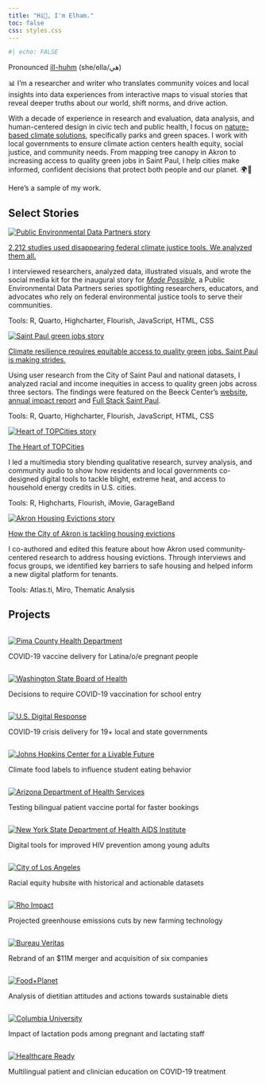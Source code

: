 ```yaml
---
title: "Hi👋, I'm Elham."
toc: false
css: styles.css
---
```


```r
#| echo: FALSE
```

<p class="description">

Pronounced <a href="https://www.name-coach.com/elham-ali" target="_blank">ill-huhm</a> (she/ella/هي)

</p>

📊 I'm a researcher and writer who translates community voices and local insights into data experiences from interactive maps to visual stories that reveal deeper truths about our world, shift norms, and drive action.

With a decade of experience in research and evaluation, data analysis, and human-centered design in civic tech and public health, I focus on <a href="https://www.worldwildlife.org/stories/what-are-nature-based-solutions-and-how-can-they-help-us-address-the-climate-crisis" target="_blank" rel="noopener noreferrer">nature-based climate solutions</a>, specifically parks and green spaces. I work with local governments to ensure climate action centers health equity, social justice, and community needs. From mapping tree canopy in Akron to increasing access to quality green jobs in Saint Paul, I help cities make informed, confident decisions that protect both people and our planet. 🌍🌿

Here's a sample of my work.

## Select Stories

:::::: grid
::: {.g-col-12 .g-col-md-4}
<a href="https://screening-tools.com/blog/pedp-environmental-justice-data-tools-story"
   target="_blank" rel="noopener noreferrer"> <img src="/images/featured/pedp.jpg" alt="Public Environmental Data Partners story" style="max-width:100%; height:auto;"/> </a>
:::

:::: {.g-col-12 .g-col-md-8}
::: story-title
<a href="https://screening-tools.com/blog/pedp-environmental-justice-data-tools-story"
     target="_blank" rel="noopener noreferrer"> 2,212 studies used disappearing federal climate justice tools. We analyzed them all.</a>
:::

I interviewed researchers, analyzed data, illustrated visuals, and wrote the social media kit for the inaugural story for <a href="https://screening-tools.com/blog/made-possible-series" target="_blank" rel="noopener noreferrer">*Made Possible*</a>, a Public Environmental Data Partners series spotlighting researchers, educators, and advocates who rely on federal environmental justice tools to serve their communities.

Tools: R, Quarto, Highcharter, Flourish, JavaScript, HTML, CSS
::::
::::::

:::::: grid
::: {.g-col-12 .g-col-md-4}
<a href="https://beeckcenter.georgetown.edu/saint-paul-climate-resilience-equity-green-jobs/"
   target="_blank" rel="noopener noreferrer"> <img src="/images/featured/saint_paul_story_2.gif" alt="Saint Paul green jobs story" style="max-width:100%; height:auto;"/> </a>
:::

:::: {.g-col-12 .g-col-md-8}
::: story-title
<a href="https://beeckcenter.georgetown.edu/saint-paul-climate-resilience-equity-green-jobs/"
     target="_blank" rel="noopener noreferrer"> Climate resilience requires equitable access to quality green jobs. Saint Paul is making strides. </a>
:::

Using user research from the City of Saint Paul and national datasets, I analyzed racial and income inequities in access to quality green jobs across three sectors. The findings were featured on the Beeck Center's <a href="https://beeckcenter.georgetown.edu/saint-paul-climate-resilience-equity-green-jobs/" target="_blank" rel="noopener noreferrer">website</a>, <a href="https://beeckcenter.georgetown.edu/report/2024-impact-report/present/" target="_blank" rel="noopener noreferrer">annual impact report</a> and <a href="https://fullstacksaintpaul.com/climate-resilience-requires-equitable-access-to-quality-green-jobs-saint-paul-is-making-strides/" target="_blank" rel="noopener noreferrer">Full Stack Saint Paul</a>.

Tools: R, Quarto, Highcharter, Flourish, JavaScript, HTML, CSS
::::
::::::

:::::: grid
::: {.g-col-12 .g-col-md-4}
<a href="https://beeckcenter.georgetown.edu/the-heart-of-topcities/"
   target="_blank" rel="noopener noreferrer"> <img src="/images/featured/heart_topcities_2.png" alt="Heart of TOPCities story" style="max-width:100%; height:auto;"/> </a>
:::

:::: {.g-col-12 .g-col-md-8}
::: story-title
<a href="https://beeckcenter.georgetown.edu/the-heart-of-topcities/"
     target="_blank" rel="noopener noreferrer"> The Heart of TOPCities </a>
:::

I led a multimedia story blending qualitative research, survey analysis, and community audio to show how residents and local governments co-designed digital tools to tackle blight, extreme heat, and access to household energy credits in U.S. cities.

Tools: R, Highcharts, Flourish, iMovie, GarageBand
::::
::::::

:::::: grid
::: {.g-col-12 .g-col-md-4}
<a href="https://beeckcenter.georgetown.edu/how-the-city-of-akron-is-tackling-housing-evictions/"
   target="_blank" rel="noopener noreferrer"> <img src="/images/featured/akron_housing_story.png" alt="Akron Housing Evictions story" style="max-width:100%; height:auto;"/> </a>
:::

:::: {.g-col-12 .g-col-md-8}
::: story-title
<a href="https://beeckcenter.georgetown.edu/how-the-city-of-akron-is-tackling-housing-evictions/"
     target="_blank" rel="noopener noreferrer"> How the City of Akron is tackling housing evictions </a>
:::

I co-authored and edited this feature about how Akron used community-centered research to address housing evictions. Through interviews and focus groups, we identified key barriers to safe housing and helped inform a new digital platform for tenants.

Tools: Atlas.ti, Miro, Thematic Analysis
::::
::::::

## Projects

::::::::::::::: featured-work
::: work-item
```         
```

[![Pima County Health Department](images/featured/pchd.png)](/featured-work/pima-county-health-department/index.qmd)

COVID-19 vaccine delivery for Latina/o/e pregnant people
:::

::: work-item
```         
```

[![Washington State Board of Health](images/featured/wsboh.png)](/featured-work/washington-state-board-health/index.qmd)

Decisions to require COVID-19 vaccination for school entry
:::

::: work-item
```         
```

[![U.S. Digital Response](images/featured/usdr.png){fig-alt="Image of a U.S. flag being held by a white hand with a blurred background"}](/featured-work/us-digital-response/index.qmd)

COVID-19 crisis delivery for 19+ local and state governments
:::

::: work-item
```         
```

[![Johns Hopkins Center for a Livable Future](images/featured/clf.jpg)](/featured-work/johns-hopkins-center-for-livable-future/index.qmd)

Climate food labels to influence student eating behavior
:::

::: work-item
```         
```

[![Arizona Department of Health Services](images/featured/azdhs.png)](/featured-work/arizona-department-of-health-services/index.qmd)

Testing bilingual patient vaccine portal for faster bookings
:::

::: work-item
```         
```

[![New York State Department of Health AIDS Institute](images/featured/2-nysdoh.jpg)](/featured-work/new-york-state-department-health-aids-institute/index.qmd)

Digital tools for improved HIV prevention among young adults
:::

::: work-item
```         
```

[![City of Los Angeles](images/featured/la.png)](/featured-work/city-of-los-angeles/index.qmd)

Racial equity hubsite with historical and actionable datasets
:::

::: work-item
```         
```

[![Rho Impact](images/featured/rho.png)](/featured-work/rho-impact/index.qmd)

Projected greenhouse emissions cuts by new farming technology‬
:::

::: work-item
```         
```

[![Bureau Veritas](images/featured/bva.png)](/featured-work/bureau-veritas/index.qmd)

Rebrand of an \$11M merger and acquisition of six companies
:::

::: work-item
```         
```

[![Food+Planet](images/featured/foodplanet.png)](/featured-work/food-planet/index.qmd)

Analysis of dietitian attitudes and actions towards sustainable diets
:::

::: work-item
```         
```

[![Columbia University](images/featured/columbia.png)](/featured-work/columbia-university/index.qmd)

Impact of lactation pods among pregnant and lactating staff
:::

::: work-item
```         
```

[![Healthcare Ready](images/featured/healthcare.png)](/featured-work/healthcare-ready/index.qmd)

Multilingual patient and clinician education on COVID-19 treatment
:::
:::::::::::::::
